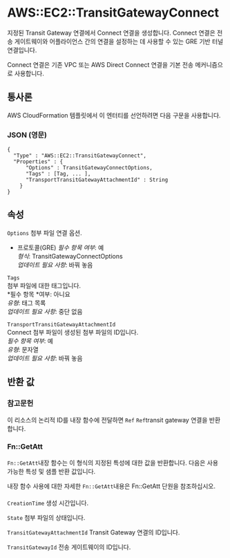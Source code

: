 # AWS::EC2::TransitGatewayConnect

지정된 Transit Gateway 연결에서 Connect 연결을 생성합니다. Connect 연결은 전송 게이트웨이와 어플라이언스 간의 연결을 설정하는 데 사용할 수 있는 GRE 기반 터널 연결입니다.

Connect 연결은 기존 VPC 또는 AWS Direct Connect 연결을 기본 전송 메커니즘으로 사용합니다.

## 통사론

AWS CloudFormation 템플릿에서 이 엔터티를 선언하려면 다음 구문을 사용합니다.

### JSON (영문)

```
{
  "Type" : "AWS::EC2::TransitGatewayConnect",
  "Properties" : {
      "Options" : TransitGatewayConnectOptions,
      "Tags" : [Tag, ... ],
      "TransportTransitGatewayAttachmentId" : String
    }
}
```

## 속성

`Options` 첨부 파일 연결 옵션.

- 프로토콜(GRE)
  _필수 항목 여부_: 예  
  _형식_: TransitGatewayConnectOptions  
  _업데이트 필요 사항_: 바꿔 놓음

`Tags`  
첨부 파일에 대한 태그입니다.  
*필수 항목 *여부: 아니요  
_유형_: 태그 목록  
_업데이트 필요 사항_: 중단 없음

`TransportTransitGatewayAttachmentId`  
Connect 첨부 파일이 생성된 첨부 파일의 ID입니다.  
_필수 항목 여부_: 예  
_유형_: 문자열  
_업데이트 필요 사항_: 바꿔 놓음

## 반환 값

### 참고문헌

이 리소스의 논리적 ID를 내장 함수에 전달하면 `Ref` `Ref`transit gateway 연결을 반환합니다.

### Fn::GetAtt

`Fn::GetAtt`내장 함수는 이 형식의 지정된 특성에 대한 값을 반환합니다. 다음은 사용 가능한 특성 및 샘플 반환 값입니다.

내장 함수 사용에 대한 자세한 `Fn::GetAtt`내용은 Fn::GetAtt 단원을 참조하십시오.

####

`CreationTime` 생성 시간입니다.

`State` 첨부 파일의 상태입니다.

`TransitGatewayAttachmentId` Transit Gateway 연결의 ID입니다.

`TransitGatewayId` 전송 게이트웨이의 ID입니다.
